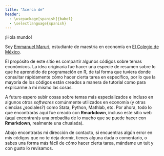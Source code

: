 ```yaml
---
title: "Acerca de"
header:
  - \usepackage[spanish]{babel}
  - \selectlanguage{spanish}
---
```


¡Hola mundo!

Soy [Emmanuel Maruri](EMaruri_cv_en_mar_20.pdf){width=500px}, estudiante de maestría en economía en [El Colegio de México](https://www.colmex.mx/). 

El propósito de este sitio es compartir algunos códigos sobre temas económicos. La idea originaria fue hacer una especie de resumen sobre lo que he aprendido de programación en R, de tal forma que tuviera donde consultar rápidamente cómo hacer cierta tarea en específico, por lo que la mayoría de los códigos están creados a manera de tutorial como para explicarme a mi mismo las cosas. 

A futuro espero subir cosas sobre temas más especializados e incluso en algunos otros *softwares* comúnmente utilizados en economía (y otras ciencias ¿sociales?) como Stata, Python, Mathlab, etc. Por ahora, todo lo que encontrarás aquí fue creado con **Rmarkdown**, incluso este sitio web ([aquí](https://bookdown.org/yihui/rmarkdown/) encontrarás una probadita de lo mucho que se puede hacer con **Rmarkdown**, realmente una chualada). 

Abajo encontrarás mi dirección de contacto, si encuentras algún error en mis códigos que no te deja dormir, tienes alguna duda o comentario, o sabes una forma más fácil de cómo hacer cierta tarea, mándame un tuit y con gusto lo revisamos. 